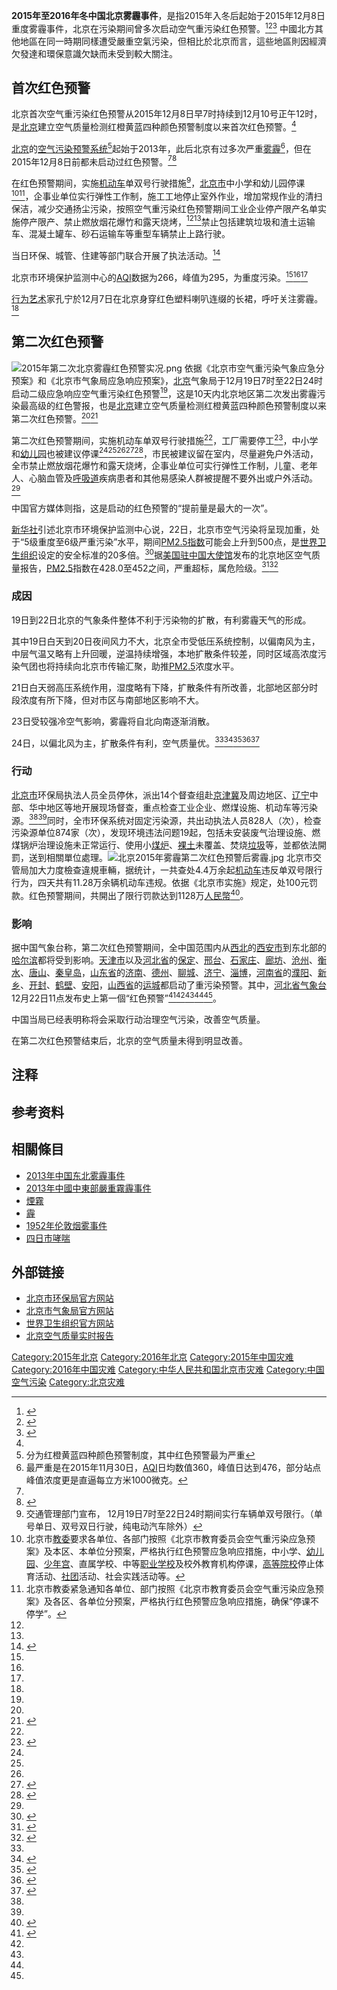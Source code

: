 {{update|time=2016-01-19T08:22:42+00:00}}
{{UTC+8}}
'''2015年至2016年冬中国北京雾霾事件'''，是指2015年入冬后起始于2015年12月8日重度雾霾事件，北京在污染期间曾多次启动空气重污染红色预警。<ref name=":7">{{Cite news|url = http://www.bbc.com/zhongwen/simp/china/2015/12/151207_beijing_smog_red_alert|title = 雾霾持续 北京首次启动重污染红色预警|last = |first = |date = |work = BBC 中文网|accessdate = 2015年12月21日|archive-date = 2015年12月10日|archive-url = https://web.archive.org/web/20151210042117/http://www.bbc.com/zhongwen/simp/china/2015/12/151207_beijing_smog_red_alert|dead-url = no}}</ref><ref name=":8">{{Cite news|url = http://cn.nytimes.com/china/20151208/c08china/|title = 北京首次启动雾霾红色预警|last = |first = |date = |work = 中文纽约时报|accessdate = 2015-12-21|archive-date = 2015-12-20|archive-url = https://web.archive.org/web/20151220031821/http://cn.nytimes.com/china/20151208/c08china/|dead-url = no}}</ref><ref name=":5">{{Cite news|url = http://news.sohu.com/20151219/n431864977.shtml|title = 北京10天两次启动雾霾红色预警 天津河北不跟进|last = |first = |date = |work = 搜狐新闻|accessdate = 2015年12月21日|archive-date = 2015年12月22日|archive-url = https://web.archive.org/web/20151222083928/http://news.sohu.com/20151219/n431864977.shtml|dead-url = no}}</ref>
中國北方其他地區在同一時期同樣遭受嚴重空氣污染，但相比於北京而言，這些地區則因經濟欠發達和環保意識欠缺而未受到較大關注。
== 首次红色预警 ==
北京首次空气重污染红色预警从2015年12月8日早7时持续到12月10号正午12时，是[[北京市|北京]]建立空气质量检测红橙黄蓝四种颜色预警制度以来首次红色预警。<ref name=":7" />

[[北京市|北京]]的[[空氣污染|空气污染]][[預警系統|预警系统]]<ref group="注释">分为红橙黄蓝四种颜色预警制度，其中红色预警最为严重</ref>起始于2013年，此后北京有过多次严重[[雾霾|雾霾]]<ref group="注释">最严重是在2015年11月30日，[[AQI|AQI]]日均数值360，峰值日达到476，部分站点峰值浓度更是直逼每立方米1000微克。</ref>，但在2015年12月8日前都未启动过红色预警。<ref name=":5" /><ref name=":4">{{Cite news|url = http://health.sohu.com/20151221/n432050162.shtml|title = 红色预警,阿里健康大数据带你看懂北京雾霾消费|last = |first = |date = |work = 搜狐网|accessdate = 2015年12月21日|archive-date = 2015年12月23日|archive-url = https://web.archive.org/web/20151223071134/http://health.sohu.com/20151221/n432050162.shtml|dead-url = no}}</ref>

在红色预警期间，实施[[机动车|机动车]]单双号行驶措施<ref group="注释" name=":0">交通管理部门宣布， 12月19日7时至22日24时期间实行车辆单双号限行。（单号单日、双号双日行驶，纯电动汽车除外）</ref>，[[北京市|北京市]]中小学和幼儿园停课<ref group="注释" name=":1">北京市[[教委|教委]]要求各单位、各部门按照《北京市教育委员会空气重污染应急预案》及本区、本单位分预案，严格执行红色预警应急响应措施，中小学、[[幼儿园|幼儿园]]、[[少年宫|少年宫]]、直属学校、中等[[职业学校|职业学校]]及校外教育机构停课，[[高等院校|高等院校]]停止体育活动、[[社团|社团]]活动、社会实践活动等。
</ref><ref group="注释" name=":2">北京市教委紧急通知各单位、部门按照《北京市教育委员会空气重污染应急预案》及各区、各单位分预案，严格执行红色预警应急响应措施，确保“停课不停学”。</ref>，企事业单位实行弹性工作制，施工工地停止室外作业，增加常规作业的清扫保洁，减少交通扬尘污染，按照空气重污染红色预警期间工业企业停产限产名单实施停产限产、禁止燃放烟花爆竹和露天烧烤，<ref name=":7" /><ref name=":8" />禁止包括建筑垃圾和渣土运输车、混凝土罐车、砂石运输车等重型车辆禁止上路行驶。

当日环保、城管、住建等部门联合开展了执法活动。<ref name=":9">{{Cite news|url = http://news.sciencenet.cn/htmlnews/2015/12/333533.shtm|title = 应对空气重污染：首次“红色预警”下的北京|last = |first = |date = |work = |accessdate = 2015-12-21|archive-date = 2015-12-13|archive-url = https://web.archive.org/web/20151213070201/http://news.sciencenet.cn/htmlnews/2015/12/333533.shtm|dead-url = no}}</ref>

北京市环境保护监测中心的[[空气质量指数|AQI]]数据为266，峰值为295，为重度污染。<ref name=":8" /><ref name=":4" /><ref name=":9" />

[[行为艺术|行为艺术]]家孔宁於12月7日在北京身穿红色塑料喇叭连缀的长裙，呼吁关注雾霾。<ref name=":8" />

== 第二次红色预警 ==
[[File:2015年第二次北京雾霾红色预警实况.png|thumb]]
依据《北京市空气重污染气象应急分预案》和《北京市气象局应急响应预案》，[[北京市|北京]]气象局于12月19日7时至22日24时启动二级应急响应空气重污染红色预警<ref name=":5" />，这是10天内北京地区第二次发出雾霾污染最高级的红色警报，也是[[北京市|北京]]建立空气质量检测红橙黄蓝四种颜色预警制度以来第二次红色预警。<ref name=":5" /><ref name=":1">{{Cite news|url = http://news.sohu.com/20151221/n432018014.shtml|title = 美媒：华北西北齐陷雾霾 北京空气污染将加重|last = |first = |date = |work = 搜狐新闻|accessdate = 2015年12月21日|archive-date = 2016年3月5日|archive-url = https://web.archive.org/web/20160305020325/http://news.sohu.com/20151221/n432018014.shtml|dead-url = no}}</ref>

第二次红色预警期间，实施机动车单双号行驶措施<ref name=":0" group="注释" />，工厂需要停工<ref>{{Cite news|url =http://www.bj.xinhuanet.com/jzzg/2015-12/20/c_1117519086.htm|title =北京：雾霾红色预警第二天(图)|last =|first =|date =2015-12-20|work =新华网|accessdate =2015年12月21日|deadurl =yes|archiveurl =https://web.archive.org/web/20151222210123/http://www.bj.xinhuanet.com/jzzg/2015-12/20/c_1117519086.htm|archivedate =2015年12月22日}}</ref>，中小学和[[幼儿园|幼儿园]]也被建议停课<ref name=":1" group="注释" /><ref name=":2" group="注释" /><ref name=":1" /><ref>{{Cite news|url = http://www.channel8news.sg/news8/latestnews/20151220-wld-china/2364158.html|title = 中国北京雾霾持续 未来几天预计恶化|last = |first = |date = |work = |accessdate = 2015年12月21日|archive-date = 2015年12月22日|archive-url = https://web.archive.org/web/20151222222135/http://www.channel8news.sg/news8/latestnews/20151220-wld-china/2364158.html|dead-url = no}}</ref><ref>{{Cite news|url =http://edu.gmw.cn/2015-12/18/content_18146184.htm|title =北京雾霾红色预警19日再启动 市教委紧急通知停课|last =|first =|date =|work =|accessdate =2015年12月21日|deadurl =yes|archiveurl =https://web.archive.org/web/20151222211105/http://edu.gmw.cn/2015-12/18/content_18146184.htm|archivedate =2015年12月22日}}</ref>，市民被建议留在室内，尽量避免户外活动，全市禁止燃放烟花爆竹和露天烧烤，企事业单位可实行弹性工作制，儿童、老年人、心脑血管及[[呼吸道|呼吸道]]疾病患者和其他易感染人群被提醒不要外出或户外活动。<ref name=":5" />

中国官方媒体则指，这是启动的红色预警的“提前量是最大的一次”。

[[新华社|新华社]]引述北京市环境保护监测中心说，22日，北京市空气污染将呈现加重，处于“5级重度至6级严重污染”水平，期间[[PM2.5|PM2.5指数]]可能会上升到500点，是[[世界卫生组织|世界卫生组织]]设定的安全标准的20多倍。<ref name=":6">{{Cite news|url = http://travel.china.com.cn/txt/2015-12/21/content_37361820.htm|title = 北京启动雾霾红色预警 两天PM2.5浓度降10%-30%|last = |first = |date = |work = |accessdate = 2015年12月21日|archive-date = 2015年12月22日|archive-url = https://web.archive.org/web/20151222224512/http://travel.china.com.cn/txt/2015-12/21/content_37361820.htm|dead-url = no}}</ref>据[[美国驻中国大使馆|美国驻中国大使馆]]发布的北京地区空气质量报告，[[PM2.5|PM2.5]]指数在428.0至452之间，严重超标，属危险级。<ref>{{Cite news|url = http://www.rfa.org/mandarin/Xinwen/3-12202015123709.html|title = 北京雾霾：第二次空气污染红色预警启动|last = |first = |date = |work = |accessdate = 2015年12月21日|archive-date = 2015年12月23日|archive-url = https://web.archive.org/web/20151223070613/http://www.rfa.org/mandarin/Xinwen/3-12202015123709.html|dead-url = no}}</ref><ref>{{Cite news|url =http://news.dayoo.com/china/201512/21/57400_112034718.htm|title =北京雾霾将再度来袭 到下周三才能减弱消散|last =|first =|date =|work =|accessdate =2015年12月21日|deadurl =yes|archiveurl =https://web.archive.org/web/20151223163039/http://news.dayoo.com/china/201512/21/57400_112034718.htm|archivedate =2015年12月23日}}</ref>

=== 成因 ===
19日到22日北京的气象条件整体不利于污染物的扩散，有利雾霾天气的形成。

其中19日白天到20日夜间风力不大，北京全市受低压系统控制，以偏南风为主，中层气温又略有上升回暖，逆温持续增强，本地扩散条件较差，同时区域高浓度污染气团也将持续向北京市传输汇聚，助推[[PM2.5|PM2.5]]浓度水平。

21日白天弱高压系统作用，湿度略有下降，扩散条件有所改善，北部地区部分时段浓度有所下降，但对市区与南部地区影响不大。

23日受较强冷空气影响，雾霾将自北向南逐渐消散。

24日，以偏北风为主，扩散条件有利，空气质量优。<ref name=":6" /><ref>{{Cite news|url = http://www.ntdtv.com/xtr/gb/2015/12/18/a1242370.html|title = 雾霾将再袭 北京发空气重污染红色预警|last = |first = |date = |work = |accessdate = 2015年12月21日|archive-date = 2016年3月4日|archive-url = https://web.archive.org/web/20160304085158/http://www.ntdtv.com/xtr/gb/2015/12/18/a1242370.html|dead-url = no}}</ref><ref name=":0">{{Cite web|url = http://www.rfa.org/mandarin/yataibaodao/huanjing/xl1-12202015105153.html|title = 华北大范围雾霾再来 红色预警PM2.5浓度创新高|accessdate = 2015年12月21日|author = 特约记者：忻霖  责编：陈平|date = 2015-12-20|publisher = 自由亚洲电台|archive-date = 2015-12-21|archive-url = https://archive.is/20151221013839/http://www.rfa.org/mandarin/yataibaodao/huanjing/xl1-12202015105153.html|dead-url = no}}</ref><ref name=":2">{{Cite news|url = http://news.sohu.com/20151220/n431945027.shtml|title = 华北雾霾致超过20城启动预警 北京还将持续3天|last = |first = |date = |work = 搜狐新闻|accessdate = 2015年12月21日|archive-date = 2016年3月4日|archive-url = https://web.archive.org/web/20160304205737/http://news.sohu.com/20151220/n431945027.shtml|dead-url = no}}</ref><ref name=":3">{{Cite news|url = http://politics.people.com.cn/n1/2015/1220/c1001-27951504.html|title = 华北雾霾超20城市启动预警 北京重污染还将持续3天|last = |first = |date = |work = 人民网|accessdate = 2015年12月21日|archive-date = 2016年3月4日|archive-url = https://web.archive.org/web/20160304082808/http://politics.people.com.cn/n1/2015/1220/c1001-27951504.html|dead-url = no}}</ref>

=== 行动 ===
[[北京市|北京市]]环保局执法人员全员停休，派出14个督查组赴[[京津冀|京津冀]]及周边地区、[[辽宁|辽宁]]中部、华中地区等地开展现场督查，重点检查工业企业、燃煤设施、机动车等污染源。<ref name=":2" /><ref name=":3" />同时，全市环保系统对固定污染源，共出动执法人员828人（次），检查污染源单位874家（次），发现环境违法问题19起，包括未安装废气治理设施、燃煤锅炉治理设施未正常运行、使用小[[煤炉|煤炉]]、[[裸土|裸土]]未覆盖、焚烧[[垃圾|垃圾]]等，並都依法開罰，送到相關單位處理。[[File:北京2015年雾霾第二次红色预警后雾霾.jpg|thumb]]
北京市交管局加大力度檢查違規車輛，据统计，一共查处4.4万余起[[机动车|机动车]]违反单双号限行行为，四天共有11.28万余辆机动车违规。依据《北京市实施》规定，处100元罚款。红色预警期间，共開出了限行罚款达到1128万[[人民幣|人民幣]]<ref>{{Cite news|url =http://new.caijing.com.cn/politics/20151223/4038378.shtml|title =北京雾霾红色预警四天超11万辆车违反限行 罚款超1100万|last =|first =|date =|work =|accessdate =2015年12月23日|deadurl =yes|archiveurl =https://web.archive.org/web/20151224000416/http://new.caijing.com.cn/politics/20151223/4038378.shtml|archivedate =2015年12月24日|df =}}</ref>。

=== 影响 ===
据中国气象台称，第二次红色预警期间，全中国范围内从[[西北|西北]]的[[西安市|西安市]]到东北部的[[哈尔滨|哈尔滨]]都将受到影响。[[天津市|天津市]]以及[[河北省|河北省]]的[[保定|保定]]、[[邢台|邢台]]、[[石家庄|石家庄]]、[[廊坊|廊坊]]、[[沧州|沧州]]、[[衡水|衡水]]、[[唐山|唐山]]、[[秦皇岛|秦皇岛]]，[[山东省|山东省]]的[[济南|济南]]、[[德州|德州]]、[[聊城|聊城]]、[[济宁|济宁]]、[[淄博|淄博]]，[[河南省|河南省]]的[[濮阳|濮阳]]、[[新乡|新乡]]、[[开封|开封]]、[[鹤壁|鹤壁]]、[[安阳|安阳]]，[[山西省|山西省]]的[[运城|运城]]都启动了重污染预警。其中，[[河北省|河北省]][[气象台|气象台]]12月22日11点发布史上第一個“红色预警”<ref >{{Cite news|url = http://d.youth.cn/shrgch/201512/t20151223_7452541.htm|title = 北京四天限行罚款超千万 今日雾霾红色预警解除|last = |first = |date = |work = |accessdate = 2015年12月23日|archive-date = 2015年12月24日|archive-url = https://web.archive.org/web/20151224055617/http://d.youth.cn/shrgch/201512/t20151223_7452541.htm|dead-url = yes}}</ref><ref name=":5" /><ref name=":1" /><ref name=":2" /><ref name=":3" />。

中国当局已经表明称将会采取行动治理空气污染，改善空气质量。

在第二次红色预警结束后，北京的空气质量未得到明显改善。

== 注释 ==
{{reflist|group=注释}}

== 参考资料 ==
{{reflist|2}}

== 相關條目 ==
* [[2013年中国东北雾霾事件|2013年中国东北雾霾事件]]
* [[2013年中國中東部嚴重霧霾事件|2013年中國中東部嚴重霧霾事件]]
* [[煙霧|煙霧]]
* [[霾|霾]]
* [[1952年伦敦烟雾事件|1952年伦敦烟雾事件]]
* [[四日市哮喘|四日市哮喘]]

== 外部链接 ==
{{Commons|Category:Smog in Beijing|北京雾霾}}
{{Commons|Category:Smog in China|中国雾霾}}
* [https://web.archive.org/web/20151229060137/http://www.bjepb.gov.cn/ 北京市环保局官方网站]
* [https://web.archive.org/web/20091228151056/http://www.bjmb.gov.cn/ 北京市气象局官方网站]
* [http://www.who.int/ 世界卫生组织官方网站]{{Wayback|url=http://www.who.int/ |date=20160705141348 }}
* [http://pm25.in/beijing 北京空气质量实时报告]{{Wayback|url=http://pm25.in/beijing |date=20151222224637 }}

{{亞洲污染}}
[[Category:2015年北京|Category:2015年北京]]
[[Category:2016年北京|Category:2016年北京]]
[[Category:2015年中国灾难|Category:2015年中国灾难]]
[[Category:2016年中国灾难|Category:2016年中国灾难]]
[[Category:中华人民共和国北京市灾难|Category:中华人民共和国北京市灾难]]
[[Category:中国空气污染|Category:中国空气污染]]
[[Category:北京灾难|Category:北京灾难]]